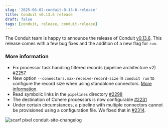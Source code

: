 ```yaml
---
slug: '2025-06-02-conduit-0-13-6-release'
title: Conduit v0.13.6 release
draft: false
tags: [conduit, release, conduit-release]
---
```


The Conduit team is happy to announce the release of
Conduit [v0.13.6](https://github.com/ConduitIO/conduit/releases/tag/v0.13.6).
This release comes with a few bug fixes and the addition of a new flag for `run`.

<!--truncate-->

### More information

- Fix processor task handling filtered records (pipeline architecture
  v2) [#2257](https://github.com/ConduitIO/conduit/pull/2257)
- New option `--connectors.max-receive-record-size` in `conduit run` to
  configure the record size when using standalone
  connectors. [More information](/docs/using/connectors/installing#record-size-limitations).
- Read symbolic links in the `pipelines`
  directory [#2298](https://github.com/ConduitIO/conduit/pull/2298)
- The destination of Cohere processors is now
  configurable [#2231](https://github.com/ConduitIO/conduit/issues/2231)
- Under certain circumstances, a pipeline with multiple connectors cannot be
  provisioned using a configuration file. We fixed that
  in [#2314](https://github.com/ConduitIO/conduit/pull/2314).

![scarf pixel conduit-site-changelog](https://static.scarf.sh/a.png?x-pxid=b43cda70-9a98-4938-8857-471cc05e99c5)
